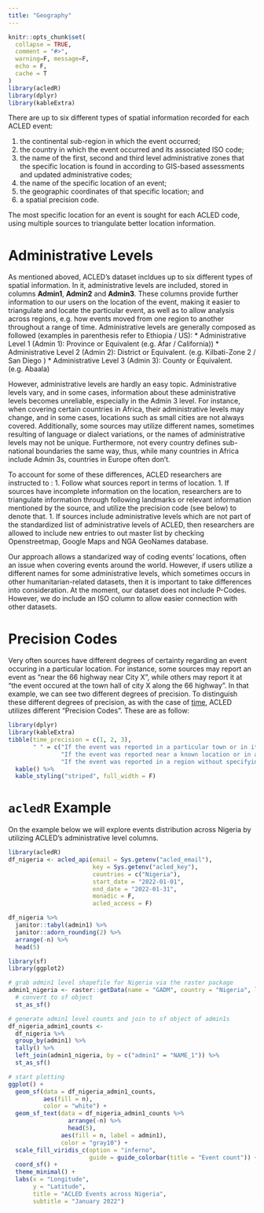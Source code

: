 ```yaml
---
title: "Geography"
---
```



```r
knitr::opts_chunk$set(
  collapse = TRUE,
  comment = "#>",
  warning=F, message=F,
  echo = F,
  cache = T
)
library(acledR)
library(dplyr)
library(kableExtra)

```


There are up to six different types of spatial information recorded for each ACLED event:
  
1. the continental sub-region in which the event occurred;
1. the country in which the event occurred and its associated ISO code;
1. the name of the first, second and third level administrative zones that the specific location is found in according to GIS-based assessments and updated administrative codes;
1. the name of the specific location of an event;
1. the geographic coordinates of that specific location; and
1. a spatial precision code.

The most specific location for an event is sought for each ACLED code, using multiple sources to triangulate better location information.

# Administrative Levels

As mentioned aboved, ACLED's dataset incldues up to six different types of spatial information. In it, administrative levels are included, stored in columns **Admin1**, **Admin2** and **Admin3**. These columns provide further information to our users on the location of the event, making it easier to triangulate and locate the particular event, as well as to allow analysis across regions, e.g. how events moved from one region to another throughout a range of time. Administrative levels are generally composed as followed (examples in parenthesis refer to Ethiopia / US):
  * Administrative Level 1 (Admin 1): Province  or Equivalent (e.g. Afar / California))
  * Administrative Level 2 (Admin 2): District or Equivalent. (e.g. Kilbati-Zone 2 / San Diego )
  * Administrative Level 3 (Admin 3): County or Equivalent. (e.g. Abaala)

However, administrative levels are hardly an easy topic. Administrative levels vary, and in some cases, information about these administrative levels becomes unreliable, especially in the Admin 3 level. For instance, when covering certain countries in Africa, their administrative levels may change, and in some cases, locations such as small cities are not always covered. Additionally, some sources may utilize different names, sometimes resulting of language or dialect variations, or the names of administrative levels may not be unique. Furthermore, not every country defines sub-national boundaries the same way, thus, while many countries in Africa include Admin 3s, countries in Europe often don't. 

To account for some of these differences, ACLED researchers are instructed to :
  1. Follow what sources report in terms of location.
  1. If sources have incomplete information on the location, researchers are to triangulate information through following landmarks or relevant         information mentioned by the source, and utilize the precision code (see below) to denote that. 
  1. If sources include administrative levels which are not part of the standardized list of administrative levels of ACLED, then researchers are allowed to include new entries to out master list by checking Openstreetmap, Google Maps and NGA GeoNames database. 
  
Our approach allows a standarized way of coding events' locations, often an issue when covering events around the world. However, if users utilize a different names for some administrative levels, which sometimes occurs in other humanitarian-related datasets, then it is important to take differences into consideration. At the moment, our dataset does not include P-Codes. However, we do include an ISO column to allow easier connection with other datasets. 

# Precision Codes

Very often sources have different degrees of certainty regarding an event occuring in a particular location. For instance, some sources may report an event as "near the 66 highway near City X", while others may report it at "the event occured at the town hall of city X along the 66 highway". In that example, we can see two different degrees of precision. To distinguish these different degrees of precision, as with the case of [time](https://billingtt.github.io/acledR/articles/time.html), ACLED utilizes different "Precision Codes". These are as follow:

```r
library(dplyr)
library(kableExtra)
tibble(time_precision = c(1, 2, 3),
       " " = c("If the event was reported in a particular town or in its outskirts and coordinates are available", 
               "If the event was reported near a known location or in a small part of a region",
               "If the event was reported in a region without specifying further details")) %>% 
  kable() %>%
  kable_styling("striped", full_width = F)

```

# `acledR` Example

On the example below we will explore events distribution across Nigeria by utilizing ACLED's administrative level columns. 

```r
library(acledR)
df_nigeria <- acled_api(email = Sys.getenv("acled_email"),
                        key = Sys.getenv("acled_key"),
                        countries = c("Nigeria"),
                        start_date = "2022-01-01",
                        end_date = "2022-01-31",
                        monadic = F,
                        acled_access = F)
```


```r
df_nigeria %>% 
  janitor::tabyl(admin1) %>% 
  janitor::adorn_rounding(2) %>% 
  arrange(-n) %>% 
  head(5)
```


```r
library(sf)
library(ggplot2)

# grab admin1 level shapefile for Nigeria via the raster package
admin1_nigeria <- raster::getData(name = "GADM", country = "Nigeria", level = 1) %>% 
  # convert to sf object
  st_as_sf()

# generate admin1 level counts and join to sf object of admin1s
df_nigeria_admin1_counts <-
  df_nigeria %>% 
  group_by(admin1) %>% 
  tally() %>% 
  left_join(admin1_nigeria, by = c("admin1" = "NAME_1")) %>% 
  st_as_sf()

# start plotting
ggplot() +
  geom_sf(data = df_nigeria_admin1_counts, 
          aes(fill = n),
          color = "white") +
  geom_sf_text(data = df_nigeria_admin1_counts %>% 
                 arrange(-n) %>% 
                 head(5), 
               aes(fill = n, label = admin1),
               color = "gray10") +
  scale_fill_viridis_c(option = "inferno",
                       guide = guide_colorbar(title = "Event count")) +
  coord_sf() +
  theme_minimal() +
  labs(x = "Longitude",
       y = "Latitude", 
       title = "ACLED Events across Nigeria",
       subtitle = "January 2022")

```
